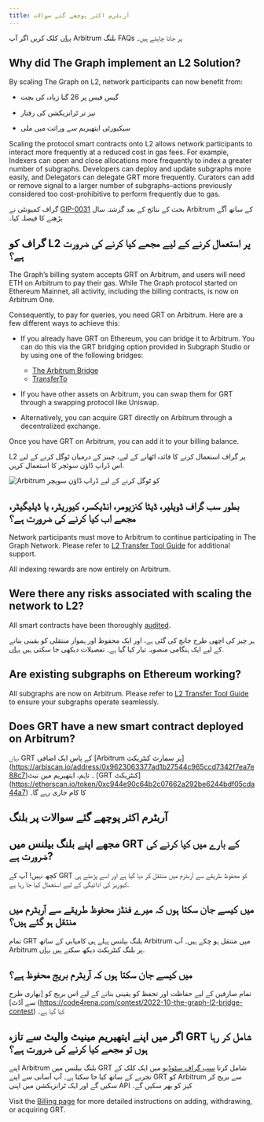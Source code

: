 ```yaml
---
title: آربٹرم اکثر پوچھے گئے سوالات
---
```


[یہاں](#billing-on-arbitrum-faqs) کلک کریں اگر آپ Arbitrum بلنگ FAQs پر جانا چاہتے ہیں۔

## Why did The Graph implement an L2 Solution?

By scaling The Graph on L2, network participants can now benefit from:

- گیس فیس پر 26 گنا زیادہ کی بچت

- تیز تر ٹرانزیکشن کی رفتار

- سیکیورٹی ایتھیریم سے وراثت میں ملی

Scaling the protocol smart contracts onto L2 allows network participants to interact more frequently at a reduced cost in gas fees. For example, Indexers can open and close allocations more frequently to index a greater number of subgraphs. Developers can deploy and update subgraphs more easily, and Delegators can delegate GRT more frequently. Curators can add or remove signal to a larger number of subgraphs–actions previously considered too cost-prohibitive to perform frequently due to gas.

گراف کمیونٹی نے [GIP-0031](https://forum.thegraph.com/t/gip-0031-arbitrum-grt-bridge/3305) بحث کے نتائج کے بعد گزشتہ سال Arbitrum کے ساتھ آگے بڑھنے کا فیصلہ کیا۔

## گراف کو L2 پر استعمال کرنے کے لیے مجھے کیا کرنے کی ضرورت ہے؟

The Graph’s billing system accepts GRT on Arbitrum, and users will need ETH on Arbitrum to pay their gas. While The Graph protocol started on Ethereum Mainnet, all activity, including the billing contracts, is now on Arbitrum One.

Consequently, to pay for queries, you need GRT on Arbitrum. Here are a few different ways to achieve this:

- If you already have GRT on Ethereum, you can bridge it to Arbitrum. You can do this via the GRT bridging option provided in Subgraph Studio or by using one of the following bridges:

  - [The Arbitrum Bridge](https://bridge.arbitrum.io/?l2ChainId=42161)
  - [TransferTo](https://transferto.xyz/swap)

- If you have other assets on Arbitrum, you can swap them for GRT through a swapping protocol like Uniswap.

- Alternatively, you can acquire GRT directly on Arbitrum through a decentralized exchange.

Once you have GRT on Arbitrum, you can add it to your billing balance.

L2 پر گراف استعمال کرنے کا فائدہ اٹھانے کے لیے، چینز کے درمیان ٹوگل کرنے کے لیے اس ڈراپ ڈاؤن سوئچر کا استعمال کریں.

![Arbitrum کو ٹوگل کرنے کے لیے ڈراپ ڈاؤن سویچر](/img/arbitrum-screenshot-toggle.png)

## بطور سب گراف ڈویلپر، ڈیٹا کنزیومر، انڈیکسر، کیوریٹر، یا ڈیلیگیٹر، مجھے اب کیا کرنے کی ضرورت ہے؟

Network participants must move to Arbitrum to continue participating in The Graph Network. Please refer to [L2 Transfer Tool Guide](/arbitrum/l2-transfer-tools-guide/) for additional support.

All indexing rewards are now entirely on Arbitrum.

## Were there any risks associated with scaling the network to L2?

All smart contracts have been thoroughly [audited](https://github.com/graphprotocol/contracts/blob/main/packages/contracts/audits/OpenZeppelin/2022-07-graph-arbitrum-bridge-audit.pdf).

ہر چیز کی اچھی طرح جانچ کی گئی ہے، اور ایک محفوظ اور ہموار منتقلی کو یقینی بنانے کے لیے ایک ہنگامی منصوبہ تیار کیا گیا ہے۔ تفصیلات دیکھی جا سکتی ہیں [یہاں](https://forum.thegraph.com/t/gip-0037-the-graph-arbitrum-deployment-with-linear-rewards-minted-in-l2/3551#risks-and-security-considerations-20).

## Are existing subgraphs on Ethereum working?

All subgraphs are now on Arbitrum. Please refer to [L2 Transfer Tool Guide](/arbitrum/l2-transfer-tools-guide/) to ensure your subgraphs operate seamlessly.

## Does GRT have a new smart contract deployed on Arbitrum?

ہاں، GRT کے پاس ایک اضافی [Arbitrum پر سمارٹ کنٹریکٹ] (https://arbiscan.io/address/0x9623063377ad1b27544c965ccd7342f7ea7e88c7)۔ تاہم، ایتھیریم مین نیٹ [GRT کنٹریکٹ] (https://etherscan.io/token/0xc944e90c64b2c07662a292be6244bdf05cda44a7) کا کام جاری رہے گا۔

## آربٹرم اکثر پوچھے گئے سوالات پر بلنگ

## مجھے اپنے بلنگ بیلنس میں GRT کے بارے میں کیا کرنے کی ضرورت ہے?

کچھ نہیں! آپ کے GRT کو محفوظ طریقے سے آربٹرم میں منتقل کر دیا گیا ہے اور اسے پڑھتے ہی کیوریز کی ادائیگی کے لیے استعمال کیا جا رہا ہے.

## میں کیسے جان سکتا ہوں کہ میرے فنڈز محفوظ طریقے سے آربٹرم میں منتقل ہو گئے ہیں؟

تمام GRT بلنگ بیلنس پہلے ہی کامیابی کے ساتھ Arbitrum میں منتقل ہو چکے ہیں۔ آپ Arbitrum پر بلنگ کنٹریکٹ دیکھ سکتے ہیں [یہاں](https://arbiscan.io/address/0x1B07D3344188908Fb6DEcEac381f3eE63C48477a).

## میں کیسے جان سکتا ہوں کہ آربٹرم بریج محفوظ ہے؟

تمام صارفین کے لیے حفاظت اور تحفظ کو یقینی بنانے کے لیے اس بریج کو [بھاری طرح سے آڈٹ] (https://code4rena.com/contest/2022-10-the-graph-l2-bridge-contest) کیا گیا ہے۔

## اگر میں اپنے ایتھیریم مینیٹ والیٹ سے تازہ GRT شامل کر رہا ہوں تو مجھے کیا کرنے کی ضرورت ہے؟

اپنے Arbitrum بلنگ بیلنس میں GRT شامل کرنا [سب گراف سٹوڈیو](https://thegraph.com/studio/) میں ایک کلک کے تجربے کے ساتھ کیا جا سکتا ہے۔ آپ آسانی سے اپنے GRT کو Arbitrum سے بریج کر سکیں گے اور ایک ٹرانزیکشن میں اپنی API کیز کو بھر سکیں گے۔

Visit the [Billing page](/billing/) for more detailed instructions on adding, withdrawing, or acquiring GRT.

